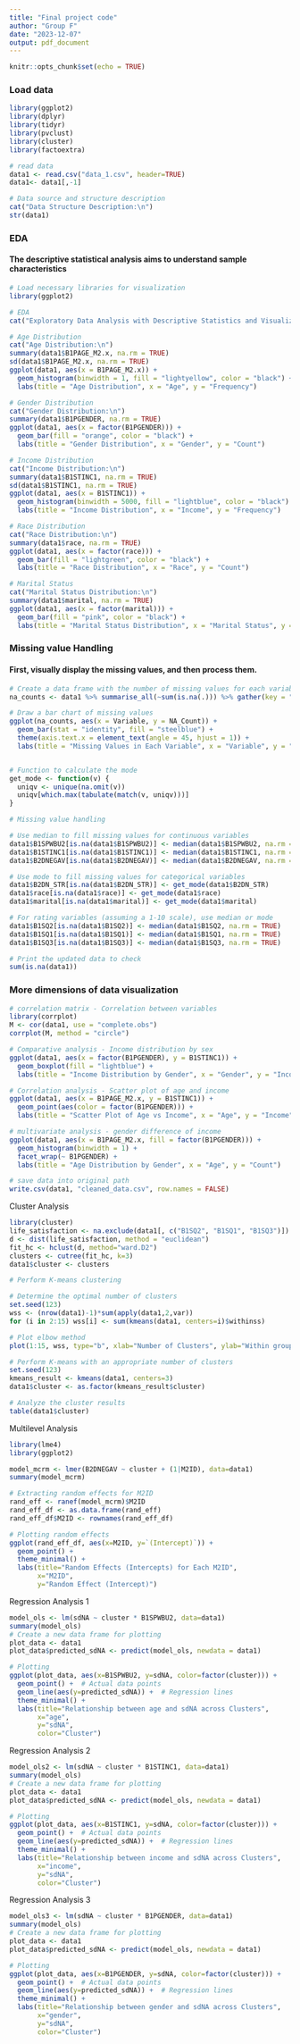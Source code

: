 ```yaml
---
title: "Final project code"
author: "Group F"
date: "2023-12-07"
output: pdf_document
---
```


```r
knitr::opts_chunk$set(echo = TRUE)
```

### Load data

```r
library(ggplot2)
library(dplyr)
library(tidyr)
library(pvclust)
library(cluster)
library(factoextra)

# read data
data1 <- read.csv("data_1.csv", header=TRUE)
data1<- data1[,-1]

# Data source and structure description
cat("Data Structure Description:\n")
str(data1)
```

### EDA

#### The descriptive statistical analysis aims to understand sample characteristics

```r
# Load necessary libraries for visualization
library(ggplot2)

# EDA
cat("Exploratory Data Analysis with Descriptive Statistics and Visualizations:\n")

# Age Distribution
cat("Age Distribution:\n")
summary(data1$B1PAGE_M2.x, na.rm = TRUE)
sd(data1$B1PAGE_M2.x, na.rm = TRUE)
ggplot(data1, aes(x = B1PAGE_M2.x)) + 
  geom_histogram(binwidth = 1, fill = "lightyellow", color = "black") +
  labs(title = "Age Distribution", x = "Age", y = "Frequency")

# Gender Distribution
cat("Gender Distribution:\n")
summary(data1$B1PGENDER, na.rm = TRUE)
ggplot(data1, aes(x = factor(B1PGENDER))) + 
  geom_bar(fill = "orange", color = "black") +
  labs(title = "Gender Distribution", x = "Gender", y = "Count")

# Income Distribution
cat("Income Distribution:\n")
summary(data1$B1STINC1, na.rm = TRUE)
sd(data1$B1STINC1, na.rm = TRUE)
ggplot(data1, aes(x = B1STINC1)) + 
  geom_histogram(binwidth = 5000, fill = "lightblue", color = "black") +
  labs(title = "Income Distribution", x = "Income", y = "Frequency")

# Race Distribution
cat("Race Distribution:\n")
summary(data1$race, na.rm = TRUE)
ggplot(data1, aes(x = factor(race))) + 
  geom_bar(fill = "lightgreen", color = "black") +
  labs(title = "Race Distribution", x = "Race", y = "Count")

# Marital Status
cat("Marital Status Distribution:\n")
summary(data1$marital, na.rm = TRUE)
ggplot(data1, aes(x = factor(marital))) + 
  geom_bar(fill = "pink", color = "black") +
  labs(title = "Marital Status Distribution", x = "Marital Status", y = "Count")
```

### Missing value Handling

#### First, visually display the missing values, and then process them.

```r
# Create a data frame with the number of missing values for each variable
na_counts <- data1 %>% summarise_all(~sum(is.na(.))) %>% gather(key = "Variable", value = "NA_Count")

# Draw a bar chart of missing values
ggplot(na_counts, aes(x = Variable, y = NA_Count)) +
  geom_bar(stat = "identity", fill = "steelblue") +
  theme(axis.text.x = element_text(angle = 45, hjust = 1)) +
  labs(title = "Missing Values in Each Variable", x = "Variable", y = "Number of Missing Values")


# Function to calculate the mode
get_mode <- function(v) {
  uniqv <- unique(na.omit(v))
  uniqv[which.max(tabulate(match(v, uniqv)))]
}

# Missing value handling

# Use median to fill missing values for continuous variables
data1$B1SPWBU2[is.na(data1$B1SPWBU2)] <- median(data1$B1SPWBU2, na.rm = TRUE)
data1$B1STINC1[is.na(data1$B1STINC1)] <- median(data1$B1STINC1, na.rm = TRUE)
data1$B2DNEGAV[is.na(data1$B2DNEGAV)] <- median(data1$B2DNEGAV, na.rm = TRUE)

# Use mode to fill missing values for categorical variables
data1$B2DN_STR[is.na(data1$B2DN_STR)] <- get_mode(data1$B2DN_STR)
data1$race[is.na(data1$race)] <- get_mode(data1$race)
data1$marital[is.na(data1$marital)] <- get_mode(data1$marital)

# For rating variables (assuming a 1-10 scale), use median or mode
data1$B1SQ2[is.na(data1$B1SQ2)] <- median(data1$B1SQ2, na.rm = TRUE)
data1$B1SQ1[is.na(data1$B1SQ1)] <- median(data1$B1SQ1, na.rm = TRUE)
data1$B1SQ3[is.na(data1$B1SQ3)] <- median(data1$B1SQ3, na.rm = TRUE)

# Print the updated data to check
sum(is.na(data1))
```

### More dimensions of data visualization

```r
# correlation matrix - Correlation between variables
library(corrplot)
M <- cor(data1, use = "complete.obs")
corrplot(M, method = "circle")

# Comparative analysis - Income distribution by sex
ggplot(data1, aes(x = factor(B1PGENDER), y = B1STINC1)) +
  geom_boxplot(fill = "lightblue") +
  labs(title = "Income Distribution by Gender", x = "Gender", y = "Income")

# Correlation analysis - Scatter plot of age and income
ggplot(data1, aes(x = B1PAGE_M2.x, y = B1STINC1)) +
  geom_point(aes(color = factor(B1PGENDER))) +
  labs(title = "Scatter Plot of Age vs Income", x = "Age", y = "Income")

# multivariate analysis - gender difference of income
ggplot(data1, aes(x = B1PAGE_M2.x, fill = factor(B1PGENDER))) +
  geom_histogram(binwidth = 1) +
  facet_wrap(~ B1PGENDER) +
  labs(title = "Age Distribution by Gender", x = "Age", y = "Count")
```

```r
# save data into original path
write.csv(data1, "cleaned_data.csv", row.names = FALSE)
```

Cluster Analysis
```r
library(cluster)
life_satisfaction <- na.exclude(data1[, c("B1SQ2", "B1SQ1", "B1SQ3")])
d <- dist(life_satisfaction, method = "euclidean")
fit_hc <- hclust(d, method="ward.D2")
clusters <- cutree(fit_hc, k=3)  
data1$cluster <- clusters

# Perform K-means clustering

# Determine the optimal number of clusters
set.seed(123)
wss <- (nrow(data1)-1)*sum(apply(data1,2,var))
for (i in 2:15) wss[i] <- sum(kmeans(data1, centers=i)$withinss)

# Plot elbow method
plot(1:15, wss, type="b", xlab="Number of Clusters", ylab="Within groups sum of squares")

# Perform K-means with an appropriate number of clusters
set.seed(123)
kmeans_result <- kmeans(data1, centers=3) 
data1$cluster <- as.factor(kmeans_result$cluster)

# Analyze the cluster results
table(data1$cluster)

```

Multilevel Analysis
```r
library(lme4)
library(ggplot2)

model_mcrm <- lmer(B2DNEGAV ~ cluster + (1|M2ID), data=data1)
summary(model_mcrm)

# Extracting random effects for M2ID
rand_eff <- ranef(model_mcrm)$M2ID
rand_eff_df <- as.data.frame(rand_eff)
rand_eff_df$M2ID <- rownames(rand_eff_df)

# Plotting random effects
ggplot(rand_eff_df, aes(x=M2ID, y=`(Intercept)`)) +  
  geom_point() +
  theme_minimal() +
  labs(title="Random Effects (Intercepts) for Each M2ID",
       x="M2ID",
       y="Random Effect (Intercept)")

```

Regression Analysis 1
```r
model_ols <- lm(sdNA ~ cluster * B1SPWBU2, data=data1)
summary(model_ols)
# Create a new data frame for plotting
plot_data <- data1
plot_data$predicted_sdNA <- predict(model_ols, newdata = data1)

# Plotting
ggplot(plot_data, aes(x=B1SPWBU2, y=sdNA, color=factor(cluster))) +
  geom_point() +  # Actual data points
  geom_line(aes(y=predicted_sdNA)) +  # Regression lines
  theme_minimal() +
  labs(title="Relationship between age and sdNA across Clusters",
       x="age",
       y="sdNA",
       color="Cluster")
```

Regression Analysis 2
```r
model_ols2 <- lm(sdNA ~ cluster * B1STINC1, data=data1) 
summary(model_ols)
# Create a new data frame for plotting
plot_data <- data1
plot_data$predicted_sdNA <- predict(model_ols, newdata = data1)

# Plotting
ggplot(plot_data, aes(x=B1STINC1, y=sdNA, color=factor(cluster))) +
  geom_point() +  # Actual data points
  geom_line(aes(y=predicted_sdNA)) +  # Regression lines
  theme_minimal() +
  labs(title="Relationship between income and sdNA across Clusters",
       x="income",
       y="sdNA",
       color="Cluster")
```

Regression Analysis 3
```r
model_ols3 <- lm(sdNA ~ cluster * B1PGENDER, data=data1) 
summary(model_ols)
# Create a new data frame for plotting
plot_data <- data1
plot_data$predicted_sdNA <- predict(model_ols, newdata = data1)

# Plotting
ggplot(plot_data, aes(x=B1PGENDER, y=sdNA, color=factor(cluster))) +
  geom_point() +  # Actual data points
  geom_line(aes(y=predicted_sdNA)) +  # Regression lines
  theme_minimal() +
  labs(title="Relationship between gender and sdNA across Clusters",
       x="gender",
       y="sdNA",
       color="Cluster")
```

